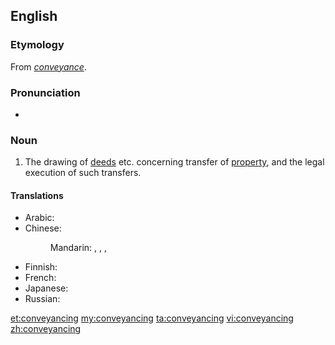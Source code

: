==English==

===Etymology===
From ''[[conveyance]]''.

===Pronunciation===
* {{IPA|/kənˈveɪənsɪŋ/|lang=en}}

===Noun===
{{en-noun|~}}

# {{context|legal|lang=en}} The drawing of [[deeds]] etc. concerning transfer of [[property]], and the legal execution of such transfers.

====Translations====
{{trans-top|legal process}}
* Arabic: {{t-needed|ar}}
* Chinese:
*: Mandarin: {{t|cmn|產權轉讓}}, {{t|cmn|产权转让|tr=chǎnquán zhuǎnràng}}, {{t+|cmn|過戶}}, {{t+|cmn|过户|tr=guòhù}}
{{trans-mid}}
* Finnish: {{t|fi|[[omistusoikeuden]] [[siirto]]}}
* French: {{t|fr|cession des droits immobiliers|f}}
* Japanese: {{t-needed|ja}}
* Russian: {{t-needed|ru}}
{{trans-bottom}}

[[et:conveyancing]]
[[my:conveyancing]]
[[ta:conveyancing]]
[[vi:conveyancing]]
[[zh:conveyancing]]
